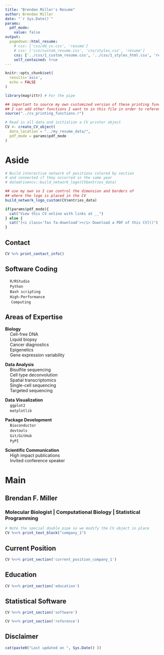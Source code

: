 ```yaml
---
title: "Brendan Miller's Resume"
author: Brendan Miller
date: "`r Sys.Date()`"
params:
  pdf_mode:
    value: false
output:
  pagedown::html_resume:
    # css: ['css/dd_cv.css', 'resume']
    # css: ['css/custom_resume.css', 'css/styles.css', 'resume']
    css: ['../css/1_custom_resume.css', '../css/1_styles_html.css', 'resume']
    self_contained: true
---
```


```r
knitr::opts_chunk$set(
  results='asis', 
  echo = FALSE
)

library(magrittr) # For the pipe

## important to source my own customized version of these printing functions.
## I can add other functions I want to in this file in order to reference them later in this rmd when rendered.
source("../cv_printing_functions.r")

# Read in all data and initialize a CV printer object
CV <- create_CV_object(
  data_location = "../my_resume_data/",
  pdf_mode = params$pdf_mode
)

```


Aside
================================================================================

<!-- This is to insert a picture of me instead -->
<!-- ![logo](me.jpg){width=100%} -->

```r

# Build interactive network of positions colored by section
# and connected if they occurred in the same year
# datadrivencv::build_network_logo(CV$entries_data)

## use my own so I can control the dimension and borders of 
## where the logo is placed in the CV
build_network_logo_custom(CV$entries_data)
```

```r
if(params$pdf_mode){
  cat("View this CV online with links at __")
} else {
  cat("[<i class='fas fa-download'></i> Download a PDF of this CV]()")
}
```

Contact {#contact}
--------------------------------------------------------------------------------

```r
CV %>% print_contact_info()
```

Software Coding {#skills}
--------------------------------------------------------------------------------
&nbsp;&nbsp;&nbsp;&nbsp;`R/RStudio`<br />&nbsp;&nbsp;&nbsp;&nbsp;`Python`<br />&nbsp;&nbsp;&nbsp;&nbsp;`Bash scripting`<br />&nbsp;&nbsp;&nbsp;&nbsp;`High-Performance`<br />&nbsp;&nbsp;&nbsp;&nbsp;&nbsp;`Computing`


Areas of Expertise {#skills}
--------------------------------------------------------------------------------
**Biology**<br />&nbsp;&nbsp;&nbsp;&nbsp;Cell-free DNA<br />&nbsp;&nbsp;&nbsp;&nbsp;Liquid biopsy<br />&nbsp;&nbsp;&nbsp;&nbsp;Cancer diagnostics<br />&nbsp;&nbsp;&nbsp;&nbsp;Epigenetics<br />&nbsp;&nbsp;&nbsp;&nbsp;Gene expression variability

**Data Analysis**<br />&nbsp;&nbsp;&nbsp;&nbsp;Bisulfite sequencing<br />&nbsp;&nbsp;&nbsp;&nbsp;Cell type deconvolution<br />&nbsp;&nbsp;&nbsp;&nbsp;Spatial transcriptomics<br />&nbsp;&nbsp;&nbsp;&nbsp;Single-cell sequencing<br />&nbsp;&nbsp;&nbsp;&nbsp;Targeted sequencing

**Data Visualization**<br />&nbsp;&nbsp;&nbsp;&nbsp;`ggplot2`<br />&nbsp;&nbsp;&nbsp;&nbsp;`matplotlib`

**Package Development**<br />&nbsp;&nbsp;&nbsp;&nbsp;`Bioconductor`<br />&nbsp;&nbsp;&nbsp;&nbsp;`devtools`<br />&nbsp;&nbsp;&nbsp;&nbsp;`Git/GitHub`<br />&nbsp;&nbsp;&nbsp;&nbsp;`PyPI`

**Scientific Communication**<br />&nbsp;&nbsp;&nbsp;&nbsp;High impact publications<br />&nbsp;&nbsp;&nbsp;&nbsp;Invited conference speaker


Main
================================================================================

Brendan F. Miller {#title}
--------------------------------------------------------------------------------

### Molecular Biologist | Computational Biology | Statistical Programming

```r
# Note the special double pipe so we modify the CV object in place
CV %<>% print_text_block("company_1")
```

Current Position {data-icon=user data-concise=true}
--------------------------------------------------------------------------------
```r
CV %<>% print_section('current_position_company_1')
```


Education {data-icon=graduation-cap data-concise=true}
--------------------------------------------------------------------------------

```r
CV %<>% print_section('education')
```


Statistical Software {data-icon=laptop data-concise=true}
--------------------------------------------------------------------------------

```r
CV %<>% print_section('software')
```




```r
CV %<>% print_section('reference')
```


Disclaimer {#disclaimer}
--------------------------------------------------------------------------------

```r
cat(paste0("Last updated on ", Sys.Date() ))
```


<!-- Made using R package [**pagedown**](https://github.com/rstudio/pagedown). -->

<!-- The source code is available [on github.com/nstrayer/cv](/Users/brendan/Desktop/Misc Projects/data_cv/datadrivencv/). -->

<!-- Last updated on `r Sys.Date()`. -->





